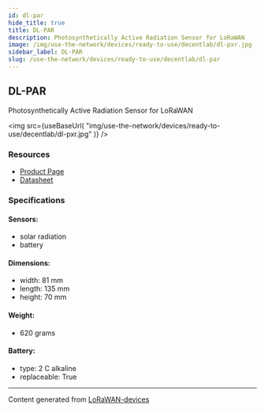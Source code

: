 ```yaml
---
id: dl-par
hide_title: true
title: DL-PAR
description: Photosynthetically Active Radiation Sensor for LoRaWAN
image: /img/use-the-network/devices/ready-to-use/decentlab/dl-pxr.jpg
sidebar_label: DL-PAR
slug: /use-the-network/devices/ready-to-use/decentlab/dl-par
---
```



## DL-PAR

Photosynthetically Active Radiation Sensor for LoRaWAN

<img
src={useBaseUrl(
"img/use-the-network/devices/ready-to-use/decentlab/dl-pxr.jpg"
)}
/>

### Resources

- [Product Page](https://www.decentlab.com/products/photosynthetically-active-radiation-sensor-for-lorawan)
- [Datasheet](https://cdn.decentlab.com/download/datasheets/Decentlab-DL-PAR-datasheet.pdf)

### Specifications

#### Sensors:
- solar radiation
- battery
#### Dimensions:
- width: 81 mm
- length: 135 mm
- height: 70 mm
#### Weight: 
- 620 grams
#### Battery: 
- type: 2 C alkaline
- replaceable: True



---
Content generated from [LoRaWAN-devices](https://github.com/TheThingsNetwork/lorawan-devices)